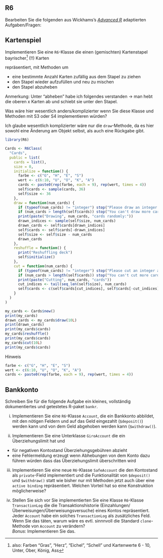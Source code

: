 ## R6

Bearbeiten Sie die folgenden aus Wickhams's [*Advanced R*](https://adv-r.hadley.nz/r6.html) adaptierten 
Aufgaben/Fragen:


## Kartenspiel

Implementieren Sie eine `R6`-Klasse die einen (gemischten) Kartenstapel bayrischer^[also: Farben "Gras", "Herz", "Eichel", "Schell" und Kartenwerte 6 - 10, Unter, Ober, König, Ass] (!!) Karten 

repräsentiert, mit Methoden um

- eine bestimmte Anzahl Karten zufällig aus dem Stapel zu ziehen
- den Stapel wieder aufzufüllen und neu zu mischen
- den Stapel abzuheben

Anmerkung: Unter "abheben" habe ich folgendes verstanden -> man hebt die oberen x Karten ab und schiebt sie unter den Stapel.

Was wäre hier wesentlich anders/komplizierter wenn Sie diese Klasse und Methoden 
mit S3 oder S4 implementieren würden?

Ich glaube wesentlich komplizierter wäre nur die `draw`-Methode, da es hier sowohl eine Änderung am Objekt selbst, als auch eine Rückgabe gibt.

```r
library(R6)

Cards <- R6Class(
  "Cards",
  public = list(
    cards = list(),
    size = 0,
    initialize = function() {
      farbe <- c("G", "H", "E", "S")
      wert <- c(6:10, "U", "O", "K", "A")
      cards <- paste0(rep(farbe, each = 9), rep(wert, times = 4))
      self$cards <- sample(cards, 36)
      self$size <- 36
    },
    draw = function(num_cards) {
      if (typeof(num_cards) != "integer") stop("Please draw an integer amount of cards!")
      if (num_cards > length(self$cards)) stop("You can't draw more cards than on the stack!")
      print(paste("Drawing", num_cards, "cards randomly:"))
      drawn_indices <- sample(self$size, num_cards)
      drawn_cards <- self$cards[drawn_indices]
      self$cards <- self$cards[-drawn_indices]
      self$size <- self$size - num_cards
      drawn_cards
    },
    reshuffle = function() {
      print("Reshuffling deck")
      self$initialize()
    },
    cut = function(num_cards) {
      if (typeof(num_cards) != "integer") stop("Please cut an integer amount of cards!")
      if (num_cards > length(self$cards)) stop("You can't cut more cards than on the stack!")
      print(paste("Cutting", num_cards, "cards"))
      cut_indices <- tail(seq_len(self$size), num_cards)
      self$cards <- c(self$cards[cut_indices], self$cards[-cut_indices]) 
    }
  )
)

my_cards <- Cards$new()
print(my_cards)
drawn_cards <- my_cards$draw(10L)
print(drawn_cards)
print(my_cards$cards)
my_cards$reshuffle()
print(my_cards$cards)
my_cards$cut(10L)
print(my_cards$cards)
```
Hinweis
```r
farbe <- c("G", "H", "E", "S")
wert <- c(6:10, "U", "O", "K", "A")
cards <- paste0(rep(farbe, each = 9), rep(wert, times = 4))
```

## Bankkonto 

Schreiben Sie für die folgende Aufgabe ein kleines, vollständig dokumentiertes und getestetes R-paket `bankr`.

i) Implementieren Sie eine `R6`-Klasse `Account`, die ein Bankkonto abbildet, mit den nötigen Feldern und auf das Geld eingezahlt (`$deposit()`) werden kann und von dem Geld abgehoben werden kann (`$withdraw()`). 

ii) Implementieren Sie eine Unterklasse `GiroAccount` die ein Überziehungslimit hat und
  - für negativen Kontostand Überziehungsgebühren abzieht
  - eine Fehlermeldung erzeugt wenn Abhebungen von dem Konto dazu führen würden dass das Überziehungslimit überschritten wird

iii) Implementieren Sie eine neue `R6`-Klasse `SafeAccount` die den Kontostand als `private`-Field implementiert und die Funktionalität von `$deposit()` und `$withdraw()` statt wie bisher nur mit Methoden jetzt auch über eine `active binding` repräsentiert. Welchen Vorteil hat so eine Konstruktion möglicherweise? 

iv) Stellen Sie sich vor Sie implementierten Sie eine Klasse `R6`-Klasse `TransactionLog` die die Transaktionshistorie (Einzahlungen/Überweisungen/Überweisungsversuche) eines Kontos repräsentiert. Jeder `Account` habe ein solches 
`TransactionLog` als zusätzliches Feld.  
Wenn Sie das täten, warum wäre es evtl. sinnnvoll die Standard `clone`-Methode von `Account` zu verändern?  
*Bonus*: Implementieren Sie das.

